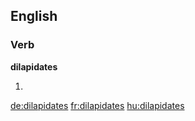 ==English==

===Verb===
'''dilapidates'''

# {{en-third-person singular of|dilapidate}}

[[de:dilapidates]]
[[fr:dilapidates]]
[[hu:dilapidates]]
